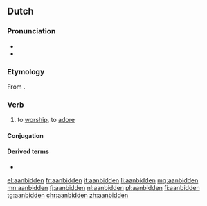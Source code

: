 ==Dutch==

===Pronunciation===
* {{IPA|/aːmˈbɪdə(n)/|lang=nl}}
* {{audio|Nl-aanbidden.ogg|audio|lang=nl}}

===Etymology===
From {{affix|nl|aan-|bidden}}.

===Verb===
{{nl-verb|aanbad|aanbeden}}

# to [[worship]], to [[adore]]

====Conjugation====
{{nl-conj-st|class=5|pref=aan|bid|bad|beden|bidde|bade|baadt}}

====Derived terms====
* {{l|nl|aanbidding}}

[[el:aanbidden]]
[[fr:aanbidden]]
[[it:aanbidden]]
[[li:aanbidden]]
[[mg:aanbidden]]
[[mn:aanbidden]]
[[fj:aanbidden]]
[[nl:aanbidden]]
[[pl:aanbidden]]
[[fi:aanbidden]]
[[tg:aanbidden]]
[[chr:aanbidden]]
[[zh:aanbidden]]